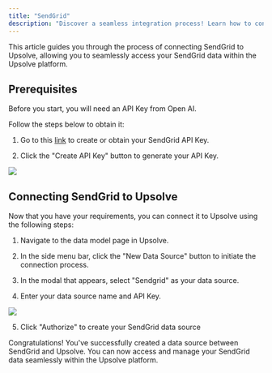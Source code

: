 ```yaml
---
title: "SendGrid"
description: "Discover a seamless integration process! Learn how to connect SendGrid to Upsolve effortlessly for streamlined transactions."
---
```


This article guides you through the process of connecting SendGrid to Upsolve, allowing you to seamlessly access your SendGrid data within the Upsolve platform.

## Prerequisites

Before you start, you will need an API Key from Open AI.

Follow the steps below to obtain it:

1. Go to this [link](https://www2.Sendgrid.com/app/account/integrations) to create or obtain your SendGrid API Key.

2. Click the "Create API Key" button to generate your API Key.

<img src="https://cdn.peaka.com/integrations/sendgrid-1.png" />

## Connecting SendGrid to Upsolve

Now that you have your requirements, you can connect it to Upsolve using the following steps:

1. Navigate to the data model page in Upsolve.

2. In the side menu bar, click the "New Data Source" button to initiate the connection process.

3. In the modal that appears, select "Sendgrid" as your data source.

4. Enter your data source name and API Key.

<img src="https://cdn.peaka.com/integrations/sendgrid-2.png" />

5. Click "Authorize" to create your SendGrid data source

Congratulations! You've successfully created a data source between SendGrid and Upsolve. You can now access and manage your SendGrid data seamlessly within the Upsolve platform.
